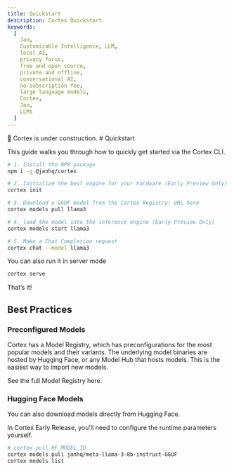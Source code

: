 ```yaml
---
title: Quickstart
description: Cortex Quickstart.
keywords:
  [
    Jan,
    Customizable Intelligence, LLM,
    local AI,
    privacy focus,
    free and open source,
    private and offline,
    conversational AI,
    no-subscription fee,
    large language models,
    Cortex,
    Jan,
    LLMs
  ]
---
```



<Callout type="warning">
🚧 Cortex is under construction.
</Callout>
# Quickstart

This guide walks you through how to quickly get started via the Cortex CLI.

```bash
# 1. Install the NPM package
npm i -g @janhq/cortex

# 2. Initialize the best engine for your hardware (Early Preview Only)
cortex init

# 3. Download a GGUF model from the Cortex Registry: URL here
cortex models pull llama3

# 4. load the model into the inference engine (Early Preview Only)
cortex models start llama3

# 5. Make a Chat Completion request
cortex chat --model llama3
```

You can also run it in server mode
```bash
cortex serve
```

That’s it! 

## Best Practices

### Preconfigured Models

Cortex has a Model Registry, which has preconfigurations for the most popular models and their variants. The underlying model binaries are hosted by Hugging Face, or any Model Hub that hosts models. This is the easiest way to import new models.

See the full Model Registry here. 

### Hugging Face Models

You can also download models directly from Hugging Face. 

In Cortex Early Release, you'll need to configure the runtime parameters yourself.

```bash
# cortex pull HF_MODEL_ID
cortex models pull janhq/meta-llama-3-8b-instruct-GGUF
cortex models list
```
